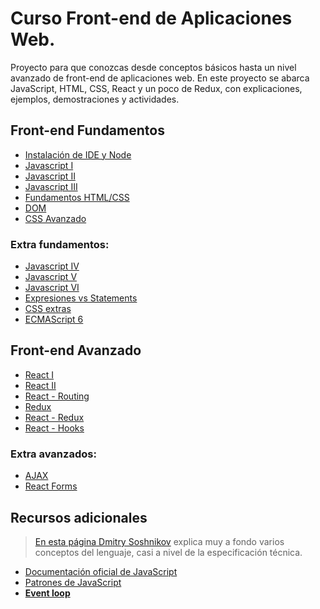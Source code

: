 # Curso Front-end de Aplicaciones Web.

Proyecto para que conozcas desde conceptos básicos hasta un nivel avanzado de front-end de aplicaciones web. En este proyecto se abarca JavaScript, HTML, CSS, React y un poco de Redux, con explicaciones, ejemplos, demostraciones y actividades.

## Front-end Fundamentos

- [Instalación de IDE y Node](./module-1/module-1)
- [Javascript I](./module-2/module-2)
- [Javascript II](./module-3/module-3)
- [Javascript III](./module-4/module-4)
- [Fundamentos HTML/CSS](./module-5/module-5)
- [DOM](./module-6/module-6)
- [CSS Avanzado](./module-7/module-7)

### Extra fundamentos:

- [Javascript IV](./Optionals/Optional_1_Js)
- [Javascript V](./Optionals/Optional_2_Js)
- [Javascript VI](./Optionals/Optional_3_Js)
- [Expresiones vs Statements](./Optionals/Optional_4_Js)
- [CSS extras](./Optionals/Optional_5_Css)
- [ECMAScript 6](./Optionals/Optional_6_Es6)

## Front-end Avanzado

- [React I](./module-8/module-8)
- [React II](./module-9/module-9)
- [React - Routing](./module-10/module-10)
- [Redux](./module-11/module-11)
- [React - Redux](./module-12/module-12)
- [React - Hooks](./module-13/module-13)

### Extra avanzados:

- [AJAX](./Optionals/Optional_7_Ajax)
- [React Forms](./Optionals/Optional_8_Ract_Form)

## Recursos adicionales

> [En esta página Dmitry Soshnikov](http://dmitrysoshnikov.com/ecmascript/javascript-the-core/#this-value) explica muy a fondo varios conceptos del lenguaje, casi a nivel de la especificación técnica.

- [Documentación oficial de JavaScript](https://developer.mozilla.org/es/docs/Web/JavaScript)
- [Patrones de JavaScript](https://addyosmani.com/resources/essentialjsdesignpatterns/book/)
- [**Event loop**](https://www.youtube.com/watch?v=8aGhZQkoFbQ)
